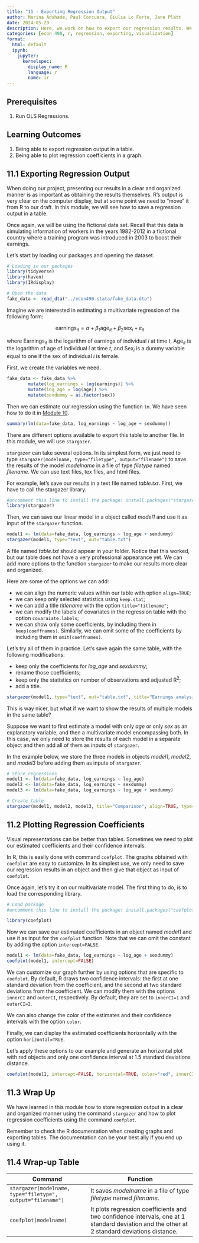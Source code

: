 ```yaml
---
title: "11 - Exporting Regression Output"
author: Marina Adshade, Paul Corcuera, Giulia Lo Forte, Jane Platt
date: 2024-05-29
description: Here, we work on how to export our regression results. We introduce some packages to make our regression results look professional and to present our coefficients in a meaningful manner. 
categories: [econ 490, r, regression, exporting, visualization]
format: 
  html: default
  ipynb:
    jupyter:
      kernelspec:
        display_name: R
        language: r
        name: ir
---
```


## Prerequisites

1. Run OLS Regressions.

## Learning Outcomes

1. Being able to export regression output in a table. 
2. Being able to plot regression coefficients in a graph.


## 11.1 Exporting Regression Output

When doing our project, presenting our results in a clear and organized manner is as important as obtaining the results themselves. R's output is very clear on the computer display, but at some point we need to "move" it from R to our draft. In this module, we will see how to save a regression output in a table.

Once again, we will be using the fictional data set. Recall that this data is simulating information of workers in the years 1982-2012 in a fictional country where a training program was introduced in 2003 to boost their earnings.

Let's start by loading our packages and opening the dataset.

```r
# Loading in our packages
library(tidyverse)
library(haven)
library(IRdisplay)

# Open the data
fake_data <- read_dta("../econ490-stata/fake_data.dta")
```

Imagine we are interested in estimating a multivariate regression of the following form:

$$
\text{earnings}_{it} = \alpha + \beta_1 \text{age}_{it} + \beta_2 \text{sex}_i + \varepsilon_{it}
$$

where $\text{Earnings}_{it}$ is the logarithm of earnings of individual $i$ at time $t$, $\text{Age}_{it}$ is the logarithm of age of individual $i$ at time $t$, and $\text{Sex}_i$ is a dummy variable equal to one if the sex of individual $i$ is female.

First, we create the variables we need.

```r
fake_data <- fake_data %>%
        mutate(log_earnings = log(earnings)) %>%
        mutate(log_age = log(age)) %>%
        mutate(sexdummy = as.factor(sex))
```

Then we can estimate our regression using the function `lm`. We have seen how to do it in [Module 10](https://comet.arts.ubc.ca/docs/Research/econ490-r/10_Linear_Reg.html).

```r
summary(lm(data=fake_data, log_earnings ~ log_age + sexdummy))
```

There are different options available to export this table to another file. In this module, we will use `stargazer`.

`stargazer` can take several options. In its simplest form, we just need to type `stargazer(modelname, type="filetype", output="filename")` to save the results of the model *modelname* in a file of type *filetype* named *filename*. We can use text files, tex files, and html files.

For example, let's save our results in a text file named *table.txt*. First, we have to call the stargazer library.

```r
#uncomment this line to install the package! install.packages("stargazer")
library(stargazer)
```

Then, we can save our linear model in a object called *model1* and use it as input of the `stargazer` function.

```r
model1 <- lm(data=fake_data, log_earnings ~ log_age + sexdummy)
stargazer(model1, type="text", out="table.txt")
```

A file named *table.txt* should appear in your folder. Notice that this worked, but our table does not have a very professional appearance yet. We can add more options to the function `stargazer` to make our results more clear and organized.

Here are some of the options we can add:

- we can align the numeric values within our table with option `align=TRUE`;
- we can keep only selected statistics using `keep.stat`;
- we can add a title *titlename* with the option `title="titlename"`;
- we can modify the labels of covariates in the regression table with the option `covaraiate.labels`;
- we can show only some coefficients, by including them in `keep(coeffnames)`. Similarly, we can omit some of the coefficients by including them in `omit(coeffnames)`.

Let's try all of them in practice. Let's save again the same table, with the following modifications:

- keep only the coefficients for *log_age* and *sexdummy*;
- rename those coefficients;
- keep only the statistics on number of observations and adjusted R$^2$;
- add a title.

```r
stargazer(model1, type="text", out="table.txt", title="Earnings analysis", keep.stat=c("n","adj.rsq"), keep=c("log_age","sexdummy"), covariate.labels=c("Age (ln)", "Male"))
```

This is way nicer, but what if we want to show the results of multiple models in the same table?

Suppose we want to first estimate a model with only *age* or only *sex* as an explanatory variable, and then a multivariate model encompassing both. In this case, we only need to store the results of each model in a separate object and then add all of them as inputs of `stargazer`.

In the example below, we store the three models in objects *model1*, *model2*, and *model3* before adding them as inputs of `stargazer`.

```r
# Store regressions
model1 <- lm(data=fake_data, log_earnings ~ log_age)
model2 <- lm(data=fake_data, log_earnings ~ sexdummy)
model3 <- lm(data=fake_data, log_earnings ~ log_age + sexdummy)

# Create table
stargazer(model1, model2, model3, title="Comparison", align=TRUE, type="text", out="table.txt", keep.stat=c("n","adj.rsq"))
```

## 11.2 Plotting Regression Coefficients

Visual representations can be better than tables. Sometimes we need to plot our estimated coefficients and their confidence intervals. 

In R, this is easily done with command `coefplot`. The graphs obtained with `coefplot` are easy to customize. In its simplest use, we only need to save our regression results in an object and then give that object as input of `coefplot`.

Once again, let's try it on our multivariate model. The first thing to do, is to load the corresponding library.

```r
# Load package
#uncomment this line to install the package! install.packages("coefplot")

library(coefplot)
```

Now we can save our estimated coefficients in an object named *model1* and use it as input for the `coefplot` function. Note that we can omit the constant by adding the option `intercept=FALSE`.

```r
model1 <- lm(data=fake_data, log_earnings ~ log_age + sexdummy)
coefplot(model1, intercept=FALSE)
```

We can customize our graph further by using options that are specific to `coefplot`. By default, R draws two confidence intervals: the first at one standard deviation from the coefficient, and the second at two standard deviations from the coefficient. We can modify them with the options `innerCI` and `outerCI`, respectively. By default, they are set to `innerCI=1` and `outerCI=2`.

We can also change the color of the estimates and their confidence intervals with the option `color`.

Finally, we can display the estimated coefficients horizontally with the option `horizontal=TRUE`.

Let's apply these options to our example and generate an horizontal plot with red objects and only one confidence interval at 1.5 standard deviations distance.

```r
coefplot(model1, intercept=FALSE, horizontal=TRUE, color="red", innerCI=0, outerCI=1.5)
```

## 11.3 Wrap Up

We have learned in this module how to store regression output in a clear and organized manner using the command `stargazer` and how to plot regression coefficients using the command `coefplot`.

Remember to check the R documentation when creating graphs and exporting tables. The documentation can be your best ally if you end up using it.

## 11.4 Wrap-up Table

|Command| Function|
|-------|---------|
|`stargazer(modelname, type="filetype", output="filename")`|It saves *modelname* in a file of type *filetype* named *filename*.|
|`coefplot(modelname)`|It plots regression coefficients and two confidence intervals, one at 1 standard deviation and the other at 2 standard deviations distance.|

